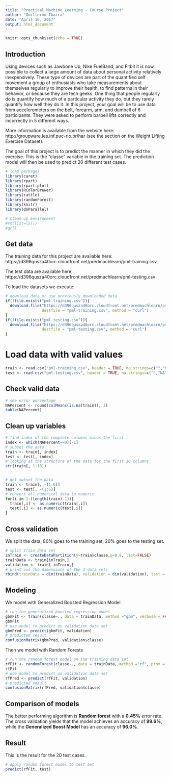 ```yaml
---
title: "Practical Machine Learning - Course Project"
author: "Guillermo Ibarra"
date: "April 16, 2017"
output: html_document
---
```


```r
knitr::opts_chunk$set(echo = TRUE)
```

## Introduction

Using devices such as Jawbone Up, Nike FuelBand, and Fitbit it is now possible to collect a large amount of data about personal activity relatively inexpensively. These type of devices are part of the quantified self movement a group of enthusiasts who take measurements about themselves regularly to improve their health, to find patterns in their behavior, or because they are tech geeks. One thing that people regularly do is quantify how much of a particular activity they do, but they rarely quantify how well they do it. In this project, your goal will be to use data from accelerometers on the belt, forearm, arm, and dumbell of 6 participants. They were asked to perform barbell lifts correctly and incorrectly in 5 different ways. 

More information is available from the website here: http://groupware.les.inf.puc-rio.br/har (see the section on the Weight Lifting Exercise Dataset).

The goal of this project is to predict the manner in which they did the exercise. This is the "classe" variable in the training set. The prediction model will then be used to predict 20 different test cases.

```r
# load packages
library(caret)
library(rpart)
library(rpart.plot)
library(RColorBrewer)
library(rattle)
library(randomForest)
library(knitr)
library(doParallel)

# Clean up environment
#rm(list=ls())
#gc()
```

## Get data
The training data for this project are available here: https://d396qusza40orc.cloudfront.net/predmachlearn/pml-training.csv

The test data are available here: https://d396qusza40orc.cloudfront.net/predmachlearn/pml-testing.csv

To load the datasets we execute:

```r
# download data or use previously downloaded data
if(!file.exists("pml-training.csv")){
  download.file("https://d396qusza40orc.cloudfront.net/predmachlearn/pml-training.csv", 
                destfile = "pml-training.csv", method = "curl")
}
if(!file.exists("pml-testing.csv")){
  download.file("https://d396qusza40orc.cloudfront.net/predmachlearn/pml-testing.csv", 
                destfile = "pml-testing.csv", method = "curl")
}
```

# Load data with valid values
```r
train <- read.csv("pml-training.csv", header = TRUE, na.strings=c("","NA", "#DIV/0!"))
test <- read.csv("pml-testing.csv", header = TRUE, na.strings=c("","NA", "#DIV/0!"))
```

## Check valid data

```r
# see error percentage 
NAPercent <- round(colMeans(is.na(train)), 2)
table(NAPercent)

```

## Clean up variables

```r
# find index of the complete columns minus the first 
index <- which(NAPercent==0)[-1]
# subset the data
train <- train[, index]
test <- test[, index]
# looking at the structure of the data for the first 10 columns
str(train[, 1:10])


# get subset the data
train <- train[, -(1:6)]
test <- test[, -(1:6)]
# convert all numerical data to numeric
for(i in 1:(length(train)-1)){
  train[,i] <- as.numeric(train[,i])
  test[,i] <- as.numeric(test[,i])
}
```

## Cross validation

We split the data, 80% goes to the training set, 20% goes to the testing set.

```r
# split train data set
inTrain <- createDataPartition(y=train$classe,p=0.8, list=FALSE)
trainData <- train[inTrain,]
validation <- train[-inTrain,]
# print out the dimensions of the 3 data sets
rbind(trainData = dim(trainData), validation = dim(validation), test = dim(test))
```

## Modeling

We model with Generalized Boosted Regression Model

```r
# run the generalized boosted regression model
gbmFit <- train(classe~., data = trainData, method ="gbm", verbose = FALSE)
gbmFit
# use model to predict on validation data set
gbmPred <- predict(gbmFit, validation)
# predicted result
confusionMatrix(gbmPred, validation$classe)
```

Then we model with Random Forests

```r
# run the random forest model on the training data set
rfFit <- randomForest(classe~., data = trainData, method ="rf", prox = TRUE)
rfFit
# use model to predict on validation data set
rfPred <- predict(rfFit, validation)
# predicted result
confusionMatrix(rfPred, validation$classe)
```
## Comparison of models
The better performing algorithm is **Random forest**  with a **0.45%** error rate. The cross validation yields that the model achieves an accuracy of **99.6%**, while the  **Generalized Boost Model** has an accuracy of **96.0%**.

## Result
This is the result for the 20 test cases.
```r
# apply random forest model to test set
predict(rfFit, test)

```